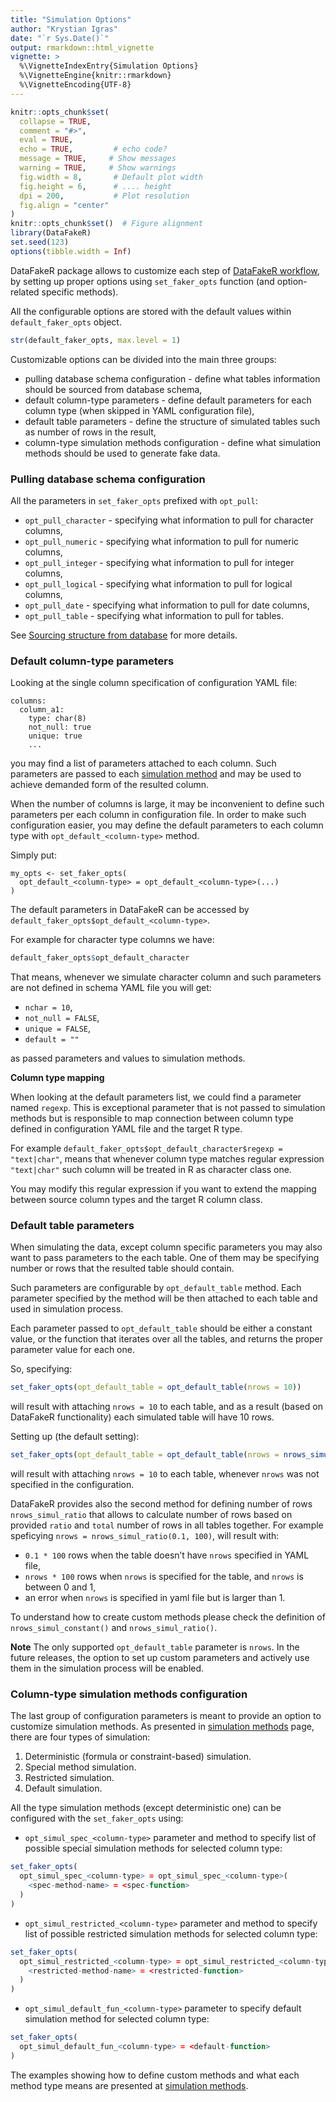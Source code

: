 ```yaml
---
title: "Simulation Options"
author: "Krystian Igras"
date: "`r Sys.Date()`"
output: rmarkdown::html_vignette
vignette: >
  %\VignetteIndexEntry{Simulation Options}
  %\VignetteEngine{knitr::rmarkdown}
  %\VignetteEncoding{UTF-8}
---
```


```r
knitr::opts_chunk$set(
  collapse = TRUE,
  comment = "#>",
  eval = TRUE,        
  echo = TRUE,         # echo code?
  message = TRUE,     # Show messages
  warning = TRUE,     # Show warnings
  fig.width = 8,       # Default plot width
  fig.height = 6,      # .... height
  dpi = 200,           # Plot resolution
  fig.align = "center"
)
knitr::opts_chunk$set()  # Figure alignment   
library(DataFakeR)
set.seed(123)
options(tibble.width = Inf)
```

DataFakeR package allows to customize each step of [DataFakeR workflow](datafaker_workflow.html), 
by setting up proper options using `set_faker_opts` function (and option-related specific methods).

All the configurable options are stored with the default values within `default_faker_opts` object.

```r
str(default_faker_opts, max.level = 1)
```

Customizable options can be divided into the main three groups:

- pulling database schema configuration - define what tables information should be sourced from database schema,
- default column-type parameters - define default parameters for each column type (when skipped in YAML configuration file),
- default table parameters - define the structure of simulated tables such as number of rows in the result,
- column-type simulation methods configuration - define what simulation methods should be used to generate fake data.

### Pulling database schema configuration

All the parameters in `set_faker_opts` prefixed with `opt_pull`:

- `opt_pull_character` - specifying what information to pull for character columns,
- `opt_pull_numeric` - specifying what information to pull for numeric columns,
- `opt_pull_integer` - specifying what information to pull for integer columns,
- `opt_pull_logical` - specifying what information to pull for logical columns,
- `opt_pull_date` - specifying what information to pull for date columns,
- `opt_pull_table` - specifying what information to pull for tables.

See [Sourcing structure from database](structure_from_db.Rmd) for more details.

### Default column-type parameters

Looking at the single column specification of configuration YAML file:

```
columns:
  column_a1:
    type: char(8)
    not_null: true
    unique: true
    ...
```

you may find a list of parameters attached to each column.
Such parameters are passed to each [simulation method](simulation_methods.html) and may be used to achieve demanded form of the resulted column.

When the number of columns is large, it may be inconvenient to define such parameters per each column in configuration file.
In order to make such configuration easier, you may define the default parameters to each column type with `opt_default_<column-type>` method.

Simply put:
```
my_opts <- set_faker_opts(
  opt_default_<column-type> = opt_default_<column-type>(...)
)
```

The default parameters in DataFakeR can be accessed by `default_faker_opts$opt_default_<column-type>`.

For example for character type columns we have:
```r
default_faker_opts$opt_default_character
```

That means, whenever we simulate character column and such parameters are not defined in schema YAML file you will get:

- `nchar = 10`,
- `not_null = FALSE`, 
- `unique = FALSE`, 
- `default = ""`

as passed parameters and values to simulation methods.

**Column type mapping**

When looking at the default parameters list, we could find a parameter named `regexp`.
This is exceptional parameter that is not passed to simulation methods but is responsible to map connection between 
column type defined in configuration YAML file and the target R type.

For example `default_faker_opts$opt_default_character$regexp = "text|char"`, means that whenever column type matches regular expression `"text|char"`
such column will be treated in R as character class one.

You may modify this regular expression if you want to extend the mapping between source column types and the target R column class.

### Default table parameters

When simulating the data, except column specific parameters you may also want to pass parameters to the each table.
One of them may be specifying number or rows that the resulted table should contain.

Such parameters are configurable by `opt_default_table` method.
Each parameter specified by the method will be then attached to each table and used in simulation process.

Each parameter passed to `opt_default_table` should be either a constant value, or the function that iterates over all the tables,
and returns the proper parameter value for each one.

So, specifying:
```r
set_faker_opts(opt_default_table = opt_default_table(nrows = 10))
```

will result with attaching `nrows = 10` to each table, and as a result (based on DataFakeR functionality) each simulated table will have 10 rows.

Setting up (the default setting):
```r
set_faker_opts(opt_default_table = opt_default_table(nrows = nrows_simul_constant(10)))
```

will result with attaching `nrows = 10` to each table, whenever `nrows` was not specified in the configuration.

DataFakeR provides also the second method for defining number of rows `nrows_simul_ratio` that allows to calculate number of rows based on provided `ratio` and `total` number of rows in all tables together.
For example speficying `nrows = nrows_simul_ratio(0.1, 100)`, will result with:

- `0.1 * 100` rows when the table doesn't have `nrows` specified in YAML file,
- `nrows * 100` rows when `nrows` is specified for the table, and `nrows` is between 0 and 1,
- an error when `nrows` is specified in yaml file but is larger than 1.

To understand how to create custom methods please check the definition of `nrows_simul_constant()` and `nrows_simul_ratio()`.

**Note** The only supported `opt_default_table` parameter is `nrows`. In the future releases, the option to set up custom parameters and actively use them in the simulation process will be enabled.

### Column-type simulation methods configuration

The last group of configuration parameters is meant to provide an option to customize simulation methods.
As presented in [simulation methods](simulation_methods.html) page, there are four types of simulation:

1. Deterministic (formula or constraint-based) simulation.
2. Special method simulation.
3. Restricted simulation.
4. Default simulation.

All the type simulation methods (except deterministic one) can be configured with the `set_faker_opts` using:

- `opt_simul_spec_<column-type>` parameter and method to specify list of possible special simulation methods for selected column type:
```r
set_faker_opts(
  opt_simul_spec_<column-type> = opt_simul_spec_<column-type>(
    <spec-method-name> = <spec-function>
  )
)
```

- `opt_simul_restricted_<column-type>` parameter and method to specify list of possible restricted simulation methods for selected column type:
```r
set_faker_opts(
  opt_simul_restricted_<column-type> = opt_simul_restricted_<column-type>(
    <restricted-method-name> = <restricted-function>
  )
)
```

- `opt_simul_default_fun_<column-type>` parameter to specify default simulation method for selected column type:
```r
set_faker_opts(
  opt_simul_default_fun_<column-type> = <default-function>
)
```

The examples showing how to define custom methods and what each method type means are presented at [simulation methods](simulation_methods.html).
